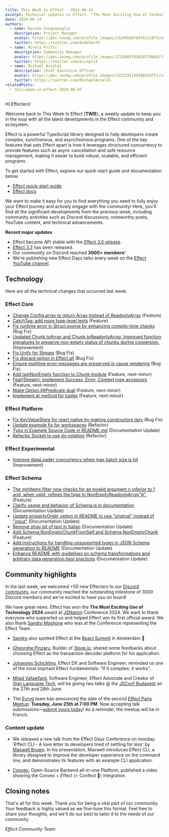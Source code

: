```yaml
---
title: This Week in Effect - 2024-06-14
excerpt: Technical updates in Effect. "The Most Exciting Use of Technology" award. 'Effect CLI - A love letter to developers tired of settling for less' by Maxwell Brown.
date: 2024-06-14
authors:
  - name: Davide Scognamiglio
    description: Project Manager
    avatar: https://pbs.twimg.com/profile_images/1329959878476111875/evHG8VX6_400x400.jpg
    twitter: https://twitter.com/DadeSkoTV
  - name: Mirela Prifti
    description: Community Manager
    avatar: https://pbs.twimg.com/profile_images/1728403785024770048/frKphayT_400x400.jpg
    twitter: https://twitter.com/mirepri4
  - name: Michael Arnaldi
    description: Chief Executive Officer
    avatar: https://pbs.twimg.com/profile_images/1232338149340319751/Ln9nNWyk_400x400.jpg
    twitter: https://twitter.com/MichaelArnaldi
relatedPosts:
  - this-week-in-effect-2024-06-07
---
```


Hi Effecters! 

Welcome back to This Week In Effect (**TWIE**), a weekly update to keep you in the loop with all the latest developments in the Effect community and ecosystem.

Effect is a powerful TypeScript library designed to help developers create complex, synchronous, and asynchronous programs. One of the key features that sets Effect apart is how it leverages structured concurrency to provide features such as async cancellation and safe resource management, making it easier to build robust, scalable, and efficient programs.

To get started with Effect, explore our quick-start guide and documentation below.

- [Effect quick-start guide](/docs/quickstart)
- [Effect docs](/docs/introduction)

We want to make it easy for you to find everything you need to fully enjoy your Effect journey and actively engage with the community! Here, you'll find all the significant developments from the previous week, including community activities such as Discord discussions, noteworthy posts, YouTube content, and technical advancements.

**Recent major updates**

- Effect became API stable with the [Effect 3.0 release](https://effect.website/blog/effect-3.0).
- [Effect 3.3](https://effect.website/blog/effect-3.3) has been released.
- Our community on Discord reached **3000+ members**!
- We're publishing new Effect Days talks every week on the [Effect YouTube channel](https://www.youtube.com/@effect-ts).


## Technology

Here are all the technical changes that occurred last week.

### Effect Core
+ [Change Config.array to return Array instead of ReadonlyArray](https://github.com/Effect-TS/effect/pull/2952) (Feature)
+ [CatchTag: add more type-level tests](https://github.com/Effect-TS/effect/pull/2962) (Feature)
+ [Fix runtime error in Struct.evolve by enhancing compile-time checks](https://github.com/Effect-TS/effect/pull/2954) (Bug Fix)
+ [Updated Chunk.toArray and Chunk.toReadonlyArray. Improved function signatures to preserve non-empty status of chunks during conversion.](https://github.com/Effect-TS/effect/pull/2970) (Improvement)
+ [Fix Unify for Stream](https://github.com/Effect-TS/effect/pull/2917) (Bug Fix)
+ [Fix discard option in Effect.all](https://github.com/Effect-TS/effect/pull/2977) (Bug Fix)
+ [Ensure multiline error messages are preserved in cause rendering](https://github.com/Effect-TS/effect/pull/2981) (Bug Fix)
+ [Add lastNonEmpty function to Chunk module](https://github.com/Effect-TS/effect/pull/2951) (Feature, next-minor)
+ [Feat(Stream): implement Success, Error, Context type accessors](https://github.com/Effect-TS/effect/pull/2959) (Feature, next-minor)
+ [Make Option.liftPredicate dual](https://github.com/Effect-TS/effect/pull/2957) (Feature, next-minor)
+ [Implement at method for tuples](https://github.com/Effect-TS/effect/pull/2976) (Feature, next-minor)

### Effect Platform
+ [Fix KeyValueStore for react native by making constructors lazy](https://github.com/Effect-TS/effect/pull/2966) (Bug Fix)
+ [Update example fix for workspaces](https://github.com/Effect-TS/effect/pull/2963) (Refactor)
+ [Typo in Example Source Code in README.md](https://github.com/Effect-TS/effect/pull/2983) (Documentation Update)
+ [Refactor Socket to use do notation](https://github.com/Effect-TS/effect/pull/2988) (Refactor)

### Effect Experimental
+ [Improve dataLoader concurrency when max batch size is hit](https://github.com/Effect-TS/effect/pull/2980) (Improvement)

### Effect Schema
+ [The minItems filter now checks for an invalid argument n inferior to 1 and, when valid, refines the type to NonEmptyReadonlyArray"A".](https://github.com/Effect-TS/effect/pull/2955) (Feature)
+ [Clarify usage and behavior of Schema.is in documentation](https://github.com/Effect-TS/effect/pull/2960) (Documentation Update)
+ [Update propertyOrder option in README to use "original" instead of "input"](https://github.com/Effect-TS/effect/pull/2964) (Documentation Update)
+ [Remove stray bit of text in Italian](https://github.com/Effect-TS/effect/pull/2969) (Documentation Update)
+ [Add Schema.NonEmptyChunkFromSelf and Schema.NonEmptyChunk](https://github.com/Effect-TS/effect/pull/2971) (Feature)
+ [Add instructions for handling unsupported types in JSON Schema generation to README](https://github.com/Effect-TS/effect/pull/2984) (Documentation Update)
+ [Enhance README with guidelines on schema transformations and arbitrary data generation best practices](https://github.com/Effect-TS/effect/pull/2987) (Documentation Update)


## Community highlights

In the last week, we welcomed +50 new Effecters to our [Discord community](https://discord.gg/effect-ts), our community reached the outstanding milestone of 3000 Discord members and we're excited to have you on board! 

We have great news. Effect has won the **The Most Exciting Use of Technology 2024** award at [JSNation](https://x.com/thejsnation) Conference 2024. We want to thank everyone who supported us and helped Effect win its first official award. We also thank [Sandro Maglione](https://x.com/SandroMaglione) who was at the Conference representing the Effect Team.
<Tweet id="1801339857673011290" />

+ [Sandro](https://x.com/SandroMaglione) also spotted Effect at the [React Summit](https://x.com/ReactSummit) in Amsterdam 👀
<Tweet id="1801503801330774430" />

+ [Gheorghe Pinzaru](https://x.com/Ferossgp), Builder of [3loop.io](https://3loop.io/), shared some feedbacks about choosing Effect as the transaction decoder platform for his application.
<Tweet id="1800970332158804116" />

+ [Johannes Schickling](https://x.com/schickling), Effect DX and Software Engineer, reminded us one of the most imprtant Effect fundamentals: "If it compiles, it works".
<Tweet id="1800175761116311941" />

+ [Milad Vafaeifard](https://x.com/miladvafaeifard), Software Engineer, Effect Advocate and Creator of [Sign Language Tech](https://www.youtube.com/channel/UCIPaBhc8mQHrt6o0OTuCUXQ), will be giving two talks @ the [JSConf Budapest](https://jsconfbp.com/) on the 27th and 28th June.
<Tweet id="1800828171685871670" />  

+ The [Evryg](https://www.evryg.com) team has announced the date of the second [Effect Paris Meetup](https://www.meetup.com/effect-paris/#): **Tuesday, June 25th at 7:00 PM**. Now accepting talk submissions—[submit yours today](https://github.com/evryg-org/effect-paris/issues/new?template=talk.yml)! As a reminder, the meetup will be in French.
<Tweet id="1793661086291710258" />

### Content update

+ We released a new talk from the Effect Days Conference on monday. 'Effect CLI - A love letter to developers tired of settling for less' by [Maxwell Brown](https://x.com/imax153). In his presentation, Maxwell introduces Effect CLI, a library designed to improve the developer experience on the command line, and demonstrates its features with an example CLI application.
<YouTube url="https://www.youtube.com/embed/BiEuN6lbXzw?si=b1zionIsUgQNGK3S" />

+ [Convex](https://x.com/convex_dev), Open-Source Backend all-in-one Platform, published a video showing the Convex + Effect (= Confect 🧁) integration.
<Tweet id="1800558928251744377" />


## Closing notes

That's all for this week. Thank you for being a vital part of our community. Your feedback is highly valued as we fine-tune this format. Feel free to share your thoughts, and we'll do our best to tailor it to the needs of our community.

_Effect Community Team_
